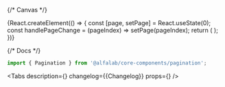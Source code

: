

<Meta title='Components/Pagination' component={Pagination} id='Pagination' />

{/* Canvas */}

<Story name='Pagination'>
    {React.createElement(() => {
        const [page, setPage] = React.useState(0);
        const handlePageChange = (pageIndex) => setPage(pageIndex);
        return (
            <Pagination
                view={select('view', ['default', 'per-page'], 'default')}
                pagesCount={number('pagesCount', 10)}
                hideArrows={boolean('hideArrows', true)}
                activePadding={number('activePadding', 2)}
                sidePadding={number('sidePadding', 1)}
                currentPageIndex={page}
                onPageChange={handlePageChange}
            />
        );
    })}
</Story>

{/* Docs */}

<ComponentHeader
    name='Pagination'
    design='https://www.figma.com/file/cdNnkh2QdxuvYLrBm4cubM/Web-%3A%3A-Core-Default-Components?type=design&node-id=85321%3A106279&mode=design&t=Itgzojk9BOtPqYkS-1'
/>

```jsx
import { Pagination } from '@alfalab/core-components/pagination';
```

<Tabs
    description={<Description />}
    changelog={<Markdown>{Changelog}</Markdown>}
    props={<ArgsTable of={PaginationTS} />}
/>
